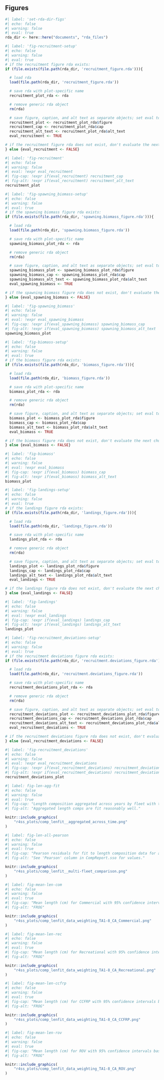 ## Figures {#sec-figures}
 
```r
#| label: 'set-rda-dir-figs'
#| echo: false 
#| warning: false 
#| eval: true 
rda_dir <- here::here("documents", "rda_files")
``` 

```r
#| label: 'fig-recruitment-setup'
#| echo: false 
#| warning: false 
#| eval: true 
# if the recruitment figure rda exists:
if (file.exists(file.path(rda_dir, 'recruitment_figure.rda'))){

  # load rda
  load(file.path(rda_dir, 'recruitment_figure.rda'))

  # save rda with plot-specific name
  recruitment_plot_rda <- rda

  # remove generic rda object
  rm(rda)

  # save figure, caption, and alt text as separate objects; set eval to TRUE
  recruitment_plot <- recruitment_plot_rda$figure
  recruitment_cap <- recruitment_plot_rda$cap
  recruitment_alt_text <- recruitment_plot_rda$alt_text
  eval_recruitment <- TRUE

# if the recruitment figure rda does not exist, don't evaluate the next chunk
} else {eval_recruitment <- FALSE}
``` 

```r
#| label: 'fig-recruitment'
#| echo: false 
#| warning: false 
#| eval: !expr eval_recruitment 
#| fig-cap: !expr if(eval_recruitment) recruitment_cap 
#| fig-alt: !expr if(eval_recruitment) recruitment_alt_text
recruitment_plot
``` 

```r
#| label: 'fig-spawning_biomass-setup'
#| echo: false 
#| warning: false 
#| eval: true 
# if the spawning biomass figure rda exists:
if (file.exists(file.path(rda_dir, 'spawning.biomass_figure.rda'))){

  # load rda
  load(file.path(rda_dir, 'spawning.biomass_figure.rda'))

  # save rda with plot-specific name
  spawning_biomass_plot_rda <- rda

  # remove generic rda object
  rm(rda)

  # save figure, caption, and alt text as separate objects; set eval to TRUE
  spawning_biomass_plot <- spawning_biomass_plot_rda$figure
  spawning_biomass_cap <- spawning_biomass_plot_rda$cap
  spawning_biomass_alt_text <- spawning_biomass_plot_rda$alt_text
  eval_spawning_biomass <- TRUE

# if the spawning biomass figure rda does not exist, don't evaluate the next chunk
} else {eval_spawning_biomass <- FALSE}
``` 

```r
#| label: 'fig-spawning_biomass'
#| echo: false 
#| warning: false 
#| eval: !expr eval_spawning_biomass 
#| fig-cap: !expr if(eval_spawning_biomass) spawning_biomass_cap 
#| fig-alt: !expr if(eval_spawning_biomass) spawning_biomass_alt_text
spawning_biomass_plot
``` 

```r
#| label: 'fig-biomass-setup'
#| echo: false 
#| warning: false 
#| eval: true 
# if the biomass figure rda exists:
if (file.exists(file.path(rda_dir, 'biomass_figure.rda'))){

  # load rda
  load(file.path(rda_dir, 'biomass_figure.rda'))

  # save rda with plot-specific name
  biomass_plot_rda <- rda

  # remove generic rda object
  rm(rda)

  # save figure, caption, and alt text as separate objects; set eval to TRUE
  biomass_plot <- biomass_plot_rda$figure
  biomass_cap <- biomass_plot_rda$cap
  biomass_alt_text <- biomass_plot_rda$alt_text
  eval_biomass <- TRUE

# if the biomass figure rda does not exist, don't evaluate the next chunk
} else {eval_biomass <- FALSE}
``` 

```r
#| label: 'fig-biomass'
#| echo: false 
#| warning: false 
#| eval: !expr eval_biomass 
#| fig-cap: !expr if(eval_biomass) biomass_cap 
#| fig-alt: !expr if(eval_biomass) biomass_alt_text
biomass_plot
``` 

```r
#| label: 'fig-landings-setup'
#| echo: false 
#| warning: false 
#| eval: true 
# if the landings figure rda exists:
if (file.exists(file.path(rda_dir, 'landings_figure.rda'))){

  # load rda
  load(file.path(rda_dir, 'landings_figure.rda'))

  # save rda with plot-specific name
  landings_plot_rda <- rda

  # remove generic rda object
  rm(rda)

  # save figure, caption, and alt text as separate objects; set eval to TRUE
  landings_plot <- landings_plot_rda$figure
  landings_cap <- landings_plot_rda$cap
  landings_alt_text <- landings_plot_rda$alt_text
  eval_landings <- TRUE

# if the landings figure rda does not exist, don't evaluate the next chunk
} else {eval_landings <- FALSE}
``` 

```r
#| label: 'fig-landings'
#| echo: false 
#| warning: false 
#| eval: !expr eval_landings 
#| fig-cap: !expr if(eval_landings) landings_cap 
#| fig-alt: !expr if(eval_landings) landings_alt_text
landings_plot
``` 

```r
#| label: 'fig-recruitment_deviations-setup'
#| echo: false 
#| warning: false 
#| eval: true 
# if the recruitment deviations figure rda exists:
if (file.exists(file.path(rda_dir, 'recruitment.deviations_figure.rda'))){

  # load rda
  load(file.path(rda_dir, 'recruitment.deviations_figure.rda'))

  # save rda with plot-specific name
  recruitment_deviations_plot_rda <- rda

  # remove generic rda object
  rm(rda)

  # save figure, caption, and alt text as separate objects; set eval to TRUE
  recruitment_deviations_plot <- recruitment_deviations_plot_rda$figure
  recruitment_deviations_cap <- recruitment_deviations_plot_rda$cap
  recruitment_deviations_alt_text <- recruitment_deviations_plot_rda$alt_text
  eval_recruitment_deviations <- TRUE

# if the recruitment deviations figure rda does not exist, don't evaluate the next chunk
} else {eval_recruitment_deviations <- FALSE}
``` 

```r
#| label: 'fig-recruitment_deviations'
#| echo: false 
#| warning: false 
#| eval: !expr eval_recruitment_deviations 
#| fig-cap: !expr if(eval_recruitment_deviations) recruitment_deviations_cap 
#| fig-alt: !expr if(eval_recruitment_deviations) recruitment_deviations_alt_text
recruitment_deviations_plot
``` 







```r
#| label: fig-len-agg-fit
#| echo: false
#| warning: false
#| eval: true
#| fig-cap: "Length composition aggregated across years by fleet with the model with estimated fit to the data by sex (red female, blue male, green unsexed)"
#| fig-alt: "Aggregated length comps are fit reasonably well."

knitr::include_graphics(
    "r4ss_plots/comp_lenfit__aggregated_across_time.png"
)
```

```r
#| label: fig-len-all-pearson
#| echo: false
#| warning: false
#| eval: true
#| fig-cap: "Pearson residuals for fit to length composition data for all fleets (red female, blue male, grey unsexed). Closed bubbles are positive residuals (observed > expected) and open bubbles are negative residuals (observed < expected)."
#| fig-alt: "See 'Pearson' column in CompReport.sso for values."

knitr::include_graphics(
    "r4ss_plots/comp_lenfit__multi-fleet_comparison.png"
)
```

```r
#| label: fig-mean-len-com
#| echo: false
#| warning: false
#| eval: true
#| fig-cap: "Mean length (cm) for Commercial with 95% confidence intervals based on adjusted input sample sizes. The blue line is the model expectation."
#| fig-alt: "FROG"

knitr::include_graphics(
    "r4ss_plots/comp_lenfit_data_weighting_TA1-8_CA_Commercial.png"
)
```

```r
#| label: fig-mean-len-rec
#| echo: false
#| warning: false
#| eval: true
#| fig-cap: "Mean length (cm) for Recreational with 95% confidence intervals based on adjusted input sample sizes. The blue line is the model expectation."
#| fig-alt: "FROG"

knitr::include_graphics(
    "r4ss_plots/comp_lenfit_data_weighting_TA1-8_CA_Recreational.png"
)
```

```r
#| label: fig-mean-len-ccfrp
#| echo: false
#| warning: false
#| eval: true
#| fig-cap: "Mean length (cm) for CCFRP with 95% confidence intervals based on adjusted input sample sizes. The blue line is the model expectation."
#| fig-alt: "FROG"

knitr::include_graphics(
    "r4ss_plots/comp_lenfit_data_weighting_TA1-8_CA_CCFRP.png"
)
```

```r
#| label: fig-mean-len-rov
#| echo: false
#| warning: false
#| eval: true
#| fig-cap: "Mean length (cm) for ROV with 95% confidence intervals based on adjusted input sample sizes. The blue line is the model expectation."
#| fig-alt: "FROG"

knitr::include_graphics(
    "r4ss_plots/comp_lenfit_data_weighting_TA1-8_CA_ROV.png"
)
```

